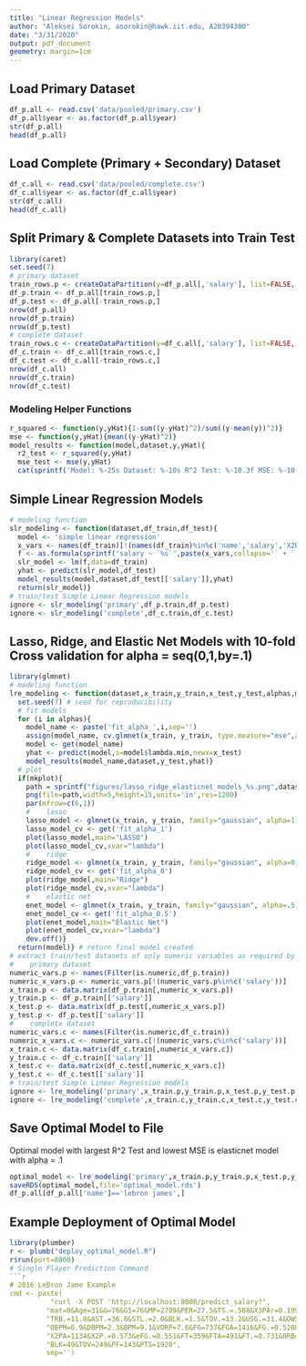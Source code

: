 ```yaml
---
title: "Linear Regression Models"
author: "Aleksei Sorokin, asorokin@hawk.iit.edu, A20394300"
date: "3/31/2020"
output: pdf_document
geometry: margin=1cm
---
```


## Load Primary Dataset
```r
df_p.all <- read.csv('data/pooled/primary.csv')
df_p.all$year <- as.factor(df_p.all$year)
str(df_p.all)
head(df_p.all)
```

## Load Complete (Primary + Secondary) Dataset
```r
df_c.all <- read.csv('data/pooled/complete.csv')
df_c.all$year <- as.factor(df_c.all$year)
str(df_c.all)
head(df_c.all)
```

## Split Primary & Complete Datasets into Train Test
```r
library(caret)
set.seed(7)
# primary dataset
train_rows.p <- createDataPartition(y=df_p.all[,'salary'], list=FALSE, p=.8)
df_p.train <- df_p.all[train_rows.p,]
df_p.test <- df_p.all[-train_rows.p,]
nrow(df_p.all)
nrow(df_p.train)
nrow(df_p.test)
# complete dataset
train_rows.c <- createDataPartition(y=df_c.all[,'salary'], list=FALSE, p=.8)
df_c.train <- df_c.all[train_rows.c,]
df_c.test <- df_c.all[-train_rows.c,]
nrow(df_c.all)
nrow(df_c.train)
nrow(df_c.test)
```

### Modeling Helper Functions
```r
r_squared <- function(y,yHat){1-sum((y-yHat)^2)/sum((y-mean(y))^2)}
mse <- function(y,yHat){mean((y-yHat)^2)}
model_results <- function(model,dataset,y,yHat){
  r2_test <- r_squared(y,yHat)
  mse_test <- mse(y,yHat)
  cat(sprintf('Model: %-25s Dataset: %-10s R^2 Test: %-10.3f MSE: %-10.3e\n',model,dataset,r2_test,mse_test))}
```

## Simple Linear Regression Models
```r
# modeling function
slr_modeling <- function(dataset,df_train,df_test){
  model <- 'simple linear regression'
  x_vars <- names(df_train)[!(names(df_train)%in%c('name','salary','X2P','X2PA','TRB','PTS'))]
  f <- as.formula(sprintf('salary ~ `%s`',paste(x_vars,collapse='` + `')))
  slr_model <- lm(f,data=df_train)
  yhat <- predict(slr_model,df_test)
  model_results(model,dataset,df_test[['salary']],yhat)
  return(slr_model)}
# train/test Simple Linear Regression models
ignore <- slr_modeling('primary',df_p.train,df_p.test)
ignore <- slr_modeling('complete',df_c.train,df_c.test)
```

## Lasso, Ridge, and Elastic Net Models with 10-fold Cross validation for alpha = seq(0,1,by=.1)
```r
library(glmnet)
# modeling function
lre_modeling <- function(dataset,x_train,y_train,x_test,y_test,alphas,mkplot){
  set.seed(7) # seed for reproducibility
  # fit models
  for (i in alphas){
    model_name <- paste('fit_alpha_',i,sep='')
    assign(model_name, cv.glmnet(x_train, y_train, type.measure="mse",alpha=i,family="gaussian"))
    model <- get(model_name)
    yhat <- predict(model,s=model$lambda.min,newx=x_test)
    model_results(model_name,dataset,y_test,yhat)}
  # plot
  if(mkplot){
    path = sprintf("figures/lasso_ridge_elasticnet_models_%s.png",dataset)
    png(file=path,width=5,height=15,units='in',res=1200)
    par(mfrow=c(6,1))
    #    lasso
    lasso_model <- glmnet(x_train, y_train, family="gaussian", alpha=1)
    lasso_model_cv <- get('fit_alpha_1')
    plot(lasso_model,main="LASSO")
    plot(lasso_model_cv,xvar="lambda")
    #    ridge
    ridge_model <- glmnet(x_train, y_train, family="gaussian", alpha=0)
    ridge_model_cv <- get('fit_alpha_0')
    plot(ridge_model,main="Ridge")
    plot(ridge_model_cv,xvar="lambda")
    #    elastic net
    enet_model <- glmnet(x_train, y_train, family="gaussian", alpha=.5)
    enet_model_cv <- get('fit_alpha_0.5')
    plot(enet_model,main="Elastic Net")
    plot(enet_model_cv,xvar="lambda")
    dev.off()}
  return(model)} # return final model created
# extract train/test datasets of only numeric variables as required by glmnet models
#    primary dataset
numeric_vars.p <- names(Filter(is.numeric,df_p.train))
numeric_x_vars.p <- numeric_vars.p[!(numeric_vars.p%in%c('salary'))]
x_train.p <- data.matrix(df_p.train[,numeric_x_vars.p])
y_train.p <- df_p.train[['salary']]
x_test.p <- data.matrix(df_p.test[,numeric_x_vars.p])
y_test.p <- df_p.test[['salary']]
#    complete dataset
numeric_vars.c <- names(Filter(is.numeric,df_c.train))
numeric_x_vars.c <- numeric_vars.c[!(numeric_vars.c%in%c('salary'))]
x_train.c <- data.matrix(df_c.train[,numeric_x_vars.c])
y_train.c <- df_c.train[['salary']]
x_test.c <- data.matrix(df_c.test[,numeric_x_vars.c])
y_test.c <- df_c.test[['salary']]
# train/test Simple Linear Regression models
ignore <- lre_modeling('primary',x_train.p,y_train.p,x_test.p,y_test.p,seq(0,1,by=.1),TRUE)
ignore <- lre_modeling('complete',x_train.c,y_train.c,x_test.c,y_test.c,seq(0,1,by=.1),TRUE)
```

## Save Optimal Model to File
Optimal model with largest R^2 Test and lowest MSE is elasticnet model with alpha = .1
```r
optimal_model <- lre_modeling('primary',x_train.p,y_train.p,x_test.p,y_test.p,c(0.1),FALSE)
saveRDS(optimal_model,file='optimal_model.rds')
df_p.all[df_p.all['name']=='lebron james',]
```

## Example Deployment of Optimal Model
```r
library(plumber)
r <- plumb("deploy_optimal_model.R")
r$run(port=8000)
# Single Player Prediction Command
```r
# 2016 LeBron Jame Example
cmd <- paste(
          "curl -X POST 'http://localhost:8000/predict_salary?",
         "mat=0&Age=31&G=76&GS=76&MP=2709&PER=27.5&TS.=.588&X3PAr=0.199&FTr=0.347&ORB.=4.7&DRB.=18.8&",
         "TRB.=11.8&AST.=36.0&STL.=2.0&BLK.=1.5&TOV.=13.2&USG.=31.4&OWS=9.6&DWS=4&WS=13.6&WS.48=0.242&",
         "OBPM=6.9&DBPM=2.3&BPM=9.1&VORP=7.6&FG=737&FGA=1416&FG.=0.520&X3P=87&X3PA=282&X3P.=0.309&X2P=650&",
         "X2PA=1134&X2P.=0.573&eFG.=0.551&FT=359&FTA=491&FT.=0.731&ORB=111&DRB=454&TRB=565&AST=514&STL=104&",
         "BLK=49&TOV=249&PF=143&PTS=1920",
         sep='')
```
